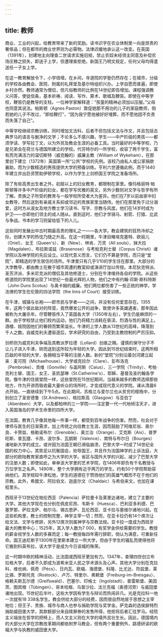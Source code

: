 ```yaml
---
---
---
```

title: 教师
---




商业、工业的兴起，给教育带来了新的奖励。读书识字在农业体制里一向是昂贵的奢侈品；但在都市的商业世界则为必需物。法律迟缓地承认这一改变。在英国（1391年），封建地主向理查二世请求实施旧规，禁止农奴未经领主同意及补偿农场庄稼之损失，即送子上学，但遭理查拒绝。新国王乃明文规定，任何父母均得遣送任一子女上学。

在这一教育解放令下，小学倍增。在乡间，寺道院的学塾仍然存在；在城市，分级的学校各由教会、医院、附属的礼拜堂及基尔特组织兴办。上学自愿而普遍，即使乡村亦然。教师通常为僧侣，但凡俗教师的比例在14世纪即告增加。课程强调教义问答，使徒信条，基本祈祷、阅读、写作、算术、歌唱及鞭笞。即使在中等学校，鞭笞仍是教导的支柱。一位神学家解释道：“孩童的精神必须加以压服。”父母也同意其说法。帕斯顿（Agnes Paston）敦促她那不用功的儿子的家庭教师，倘若她的儿子不改过，“即给鞭打”，“因为我宁愿他被好好埋葬，而不愿他因不负责而失落了自己”。

中等学校继续宗教训练，同时增加文法科，后者不但包括文法与作文，并且包括古典罗马的语言与删净的文学；不论多么不感兴趣，学生——中产阶级的男孩——都须学读、学写拉丁文，以为外贸及教会生涯的必备工具。当时最好的中等学校，乃是兄弟会在荷兰与德国所建立的学校。代芬特尔的一所学校，收容了两千学生，富有而充满活力的温切斯特（威克翰的）威廉主教（William of Wykeham），在那里创下建立（1372年）英国第一所“公共”学校的先例。该校乃由私人或公家捐款襄助，而为少数精选的男孩提供大学的预备训练。亨利六世遵循此例，而于1440年建立并出巨资赞助伊顿学校，以作为学生上剑桥国王学院之准备场所。

除了有些高贵出生者之外，初层以上的妇女教育，都限制在家里。像玛格丽特·帕斯顿等许多中产阶级的妇女，都在学写优雅的英文，另外少数则对文学与哲学有所了解。贵族之子所受的教育与一般学校所受者大为差异。他们在7岁以前由家中妇女教导，然后送到有亲戚关系抑或邻近的贵族家里当随侍。他们在那里免于过分溺爱，这时方从淑女及地方教士学习读书、写字、宗教与风度。他们在14岁时成为护卫——亦即他们领主的成人随从。直到这时，他们才学骑马、射箭、打猎、比武与争战。书本的学习则留给低下的人儿。

这些同时发展出中古时期最高贵的赠礼之一——各大学。教会建筑的狂热冷却之际，创建大学的热忱乃随之升高。在这一时期里，牛津目睹埃克塞特、欧丽儿（Oriel）、女王（Queen's）、新（New）、林肯、万灵（All souls）、抹大拉（Magdalen）、布拉斯诺兹（Brasenose）与考帕克利士替（Corpus Christi）诸学院以及神学院的先后设立。以现代意义而言，它们仍不算是学院，而只是“堂院”，即精选的学生居住的场所。牛津里只有几乎1/10的学生住在那里。大部分的大学教导，都由教士在散于城市周遭的教室抑或演讲厅加以传授。本尼狄克特派、圣芳济派、多米尼克派的僧侣及其他修道士，分别在牛津维持各自的学院。从这些修道院的学院里出现了14世纪一些最光辉的人物，他们之中有约翰·邓斯·斯科特斯（John Duns Scotus）与奥卡姆的威廉。他们两位都伤害了一些正统的神学。学法律的学生在伦敦的四法学院（the Inns of Court）接受训练。

在牛津，城镇与长袍——即市民与学者——之间，并没有任何爱意存在。1355年，这两个彼此敌对的阵营，竟然爆发公开的战争，致使许多英雄遇害，那年因此被称为大屠杀年。尽管鞭笞传入了英国各大学（1350年左右），学生仍是麻烦的一群。由于学校禁止他们校内运动，他们乃将精力消耗在亵渎、烈酒与性的满足上。酒楼、妓院因他们的眷顾而繁荣滋长。牛津的上学人数从13世纪的高峰，降落到千人之数。自威克利夫遭驱逐后，学术研究的自由，乃受到主教控制的严厉压抑。

剑桥则为威克利夫争端及其教派罗拉德（Lollard）创痕之赐。谨慎的保守分子不让儿子进入牛津，转而送到这所较为年轻的大学。因此到15世纪结束时，这两所相匹敌的年轻的大学，各拥相当平等的注册人数。新的“堂院”分别沿着剑河建立起来：麦可院（Michaelhouse）、大学或克拉尔（Clare）、彭布洛克（Pembroke）、贡维（Gonville）与盖阿斯（Caius）、三一学院（Trinity）、考帕·克利士替、国王、女王、圣凯瑟琳（St.Catherine's）、耶稣、基督及圣约翰各学院。像牛津的住居堂院一样，这些堂院在15世纪期间，当越来越多的教师选择那些地方，作为开讲而吸收最大量听众的场所时，才变成现代意义的学院。课从清晨6点开始，一直继续到下午5点。在此期间，苏格兰与爱尔兰也从贫穷的桎梏中，分别创立了圣安德鲁（St.Andrews）、格拉斯高（Glasgow）与亚伯丁（Aberdeen）大学，以及都柏林的三一学院——注定要一代一代地倾注天才，进入英国海岛的学术生命里的四所大学。

在法国，教育几乎像其他每一件事一样，都受到百年战争的伤害。然而，社会对于律师与医生的日渐需求，加上传统之向往教士生涯，因而鼓励了阿维尼翁、奥尔良、卡贺兹、格勒诺布尔（Grenoble）、奥兰治（Orange）、艾克斯（Aix）、普罗旺斯、普瓦捷、卡昂、波尔多、瓦朗斯（Valence）、南特与布尔日（Bourges）诸地新大学的成立。或许因为法国王朝已濒临崩溃，巴黎大学一时成了14世纪全国的权力中心，其势足以抗衡国会，劝导国王，并且作为法国神学的上诉法庭，大部分的欧陆教育家直呼之为大学的大学。省区与国外大学的兴起，减少了巴黎大学的注册人数；即使如此，单单该大学里的艺术学院，在1406年即负有千名教授与万位学生之名声。1490年，整个大学拥有近乎两万的学生。约有50个学院帮助容纳他们。其学规较牛津松弛，学生的道德在于赞扬他们的英雄气概而不在于他们的宗教。此外，希腊文、阿拉伯文、迦底尔文（Chaldaic）与希伯来文，也加在课程里头。

西班牙于13世纪在帕伦西亚（Palencia）萨拉曼卡及莱里达诸地，建立了主要的大学。其他大学现在也分别在佩皮尼昂、韦斯卡（Huesca）、巴利亚多利德、巴塞罗那、萨拉戈萨、帕尔马、锡古恩萨、瓦伦西亚、亚卡拉与塞维尔诸地兴起。在这些机构里，教士的控制完整，神学主宰一切；然而，在亚卡拉仍有14个席次让给文法、文学与修辞，另外12席次则属神学与宗教法规。亚卡拉一度成为西班牙最大的教育中心；1525年，其入学人数为7 000，有奖学金供给需要的学生。教授的薪金视学生人数的多寡而定；每一教授每四年需行辞职，倘认为满意，可重新任命。国王迪尼斯于1300年在里斯本建立一所大学，但由于学生的骚乱而使得他将它搬到科英布拉，该大学于是成为今日该城的殊荣。

这一时期中欧的精神活动，比法国或西班牙更加有力。1347年，查理四世创立布拉格大学，后者不久即成为波希米亚人民之学术源头及心声。其他大学分别在克拉科、维也纳、佩奇（Pécs）、日内瓦、欧福、海德堡、科隆、比尤达、符兹堡、莱比锡、罗斯托克（Rostock）、卢万、特里尔、弗赖堡（Freiburg-im-Breisgau）、格赖夫斯瓦尔德（Greifswald）、巴塞尔、印格士（Ingolstadt）、普雷斯堡、美因茨、图宾根（Tübingen）、哥本哈根、乌普沙拉、法兰克福（奥德河旁）与威田堡诸地出现。15世纪后半叶，这些大学因有学生与辩论而热闹非凡。光是克拉科一地一次就有18 338名学生。教会供给大部分的经费，因而很自然地居于思想之主宰地位；但王子、贵族、城市与商人也参与捐助学院与奖学金。萨克森的选侯腓特烈捐助威田堡大学，其款额部分来自赎罪券的发售所得，他拒将后者汇往罗马。经院主义端坐在哲学的把椅上，而人文主义则在大学的墙外茁壮生长。因此，德国境内的大部分大学在宗教改革期间都依附罗马教会，但有两个重要例外，路德研读的欧福大学与执教的威田堡大学。